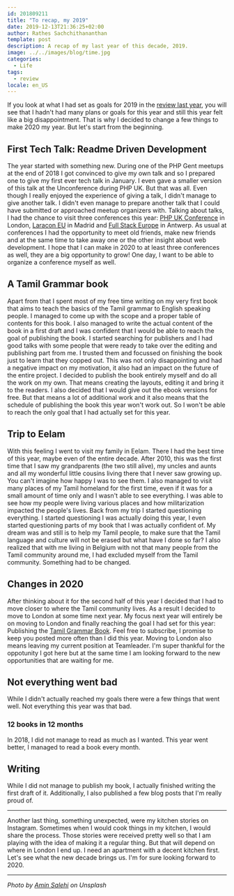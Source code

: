 ```yaml
---
id: 201809211
title: "To recap, my 2019"
date: 2019-12-13T21:36:25+02:00
author: Rathes Sachchithananthan
template: post
description: A recap of my last year of this decade, 2019.
image: ../../images/blog/time.jpg
categories:
  - Life
tags:
  - review
locale: en_US
---
```



If you look at what I had set as goals for 2019 in the [review last year](https://rathes.me/blog/en/review-2018/), you will see that I hadn't had many plans or goals for this year and still this year felt like a big disappointment. That is why I decided to change a few things to make 2020 my year.
But let's start from the beginning.

## First Tech Talk: Readme Driven Development

The year started with something new. During one of the PHP Gent meetups at the end of 2018 I got convinced to give my own talk and so I prepared one to give my first ever tech talk in January. I even gave a smaller version of this talk at the Unconference during PHP UK.
But that was all. Even though I really enjoyed the experience of giving a talk, I didn't manage to give another talk. I didn't even manage to prepare another talk that I could have submitted or approached meetup organizers with.
Talking about talks, I had the chance to visit three conferences this year: [PHP UK Conference](https://www.phpconference.co.uk/) in London, [Laracon EU](https://laracon.eu/) in Madrid and [Full Stack Europe](https://fullstackeurope.com/) in Antwerp.
As usual at conferences I had the opportunity to meet old friends, make new friends and at the same time to take away one or the other insight about web development. I hope that I can make in 2020 to at least three conferences as well, they are a big opportunity to grow! One day, I want to be able to organize a conference myself as well.

## A Tamil Grammar book

Apart from that I spent most of my free time writing on my very first book that aims to teach the basics of the Tamil grammar to English speaking people. I managed to come up with the scope and a proper table of contents for this book.
I also managed to write the actual content of the book in a first draft and I was confident that I would be able to reach the goal of publishing the book.
I started searching for publishers and I had good talks with some people that were ready to take over the editing and publishing part from me. I trusted them and focussed on finishing the book just to learn that they copped out.
This was not only disappointing and had a negative impact on my motivation, it also had an impact on the future of the entire project. I decided to publish the book entirely myself and do all the work on my own.
That means creating the layouts, editing it and bring it to the readers. I also decided that I would give out the ebook versions for free.
But that means a lot of additional work and it also means that the schedule of publishing the book this year won't work out. So I won't be able to reach the only goal that I had actually set for this year.

## Trip to Eelam

With this feeling I went to visit my family in Eelam. There I had the best time of this year, maybe even of the entire decade.
After 2010, this was the first time that I saw my grandparents (the two still alive), my uncles and aunts and all my wonderful little cousins living there that I never saw growing up. You can't imagine how happy I was to see them.
I also managed to visit many places of my Tamil homeland for the first time, even if it was for a small amount of time only and I wasn't able to see everything. I was able to see how my people were living various places and how militarization impacted the people's lives.
Back from my trip I started questioning everything. I started questioning I was actually doing this year, I even started questioning parts of my book that I was actually confident of.
My dream was and still is to help my Tamil people, to make sure that the Tamil language and culture will not be erased but what have I done so far?
I also realized that with me living in Belgium with not that many people from the Tamil community around me, I had excluded myself from the Tamil community. Something had to be changed.

## Changes in 2020

After thinking about it for the second half of this year I decided that I had to move closer to where the Tamil community lives. As a result I decided to move to London at some time next year.
My focus next year will entirely be on moving to London and finally reaching the goal I had set for this year: Publishing the [Tamil Grammar Book](https://learn-tamil.com/). Feel free to subscribe, I promise to keep you posted more often than I did this year.
Moving to London also means leaving my current position at Teamleader. I'm super thankful for the oppotunity I got here but at the same time I am looking forward to the new opportunities that are waiting for me.

## Not everything went bad

While I didn't actually reached my goals there were a few things that went well. Not everything this year was that bad.

### 12 books in 12 months

In 2018, I did not manage to read as much as I wanted. This year went better, I managed to read a book every month.

<ReadingList>
  <ReadingList.Book
    author="Paul Jarvis"
    link="https://www.amazon.de/Company-One-Staying-Small-Business/dp/0241380227/ref=as_li_ss_tl?__mk_de_DE=%C3%85M%C3%85%C5%BD%C3%95%C3%91&crid=30Q5H7258RS6N&keywords=company+of+one&qid=1569783760&s=gateway&sprefix=Company+,aps,156&sr=8-1&linkCode=sl1&tag=aheenam-21&linkId=64b51b5b329ae16ef1a79cf782d2e1c0&language=de_DE) [Company of One: Why Staying Small is the Next Big Thing for Business](https://www.amazon.de/Company-One-Staying-Small-Business/dp/0241380227/ref=as_li_ss_tl?__mk_de_DE=%C3%85M%C3%85%C5%BD%C3%95%C3%91&crid=30Q5H7258RS6N&keywords=company+of+one&qid=1569783760&s=gateway&sprefix=Company+,aps,156&sr=8-1&linkCode=sl1&tag=aheenam-21&linkId=64b51b5b329ae16ef1a79cf782d2e1c0&language=de_DE"
    title="Company of One"
  />
  <ReadingList.Book
    author="Leigh Bardugo"
    link="https://www.amazon.de/Six-Crows-Crooked-Kingdom-Book/dp/1780622317/ref=as_li_ss_tl?__mk_de_DE=%C3%85M%C3%85%C5%BD%C3%95%C3%91&crid=172EZFM0NO73E&keywords=crooked+kingdom&qid=1569783979&s=gateway&sprefix=Crooked+King,aps,146&sr=8-1&linkCode=sl1&tag=aheenam-21&linkId=1f9016fab24cfba12a2e409bac0f5d11&language=de_DE) [Crooked Kingdom](https://www.amazon.de/Six-Crows-Crooked-Kingdom-Book/dp/1780622317/ref=as_li_ss_tl?__mk_de_DE=%C3%85M%C3%85%C5%BD%C3%95%C3%91&crid=172EZFM0NO73E&keywords=crooked+kingdom&qid=1569783979&s=gateway&sprefix=Crooked+King,aps,146&sr=8-1&linkCode=sl1&tag=aheenam-21&linkId=1f9016fab24cfba12a2e409bac0f5d11&language=de_DE"
    title="Crooked Kingdom"
  />
  <ReadingList.Book
    author="Stephen King"
    link="https://www.amazon.de/Carrie-Stephen-King/dp/0450018628/ref=as_li_ss_tl?_encoding=UTF8&qid=1569784151&sr=1-1&linkCode=sl1&tag=aheenam-21&linkId=19d572bb5e3ca68dbfb3d580b89c3a5e&language=de_DE"
    title="Carrie"
  />
  <ReadingList.Book
    author="Ian Rankin"
    link="https://www.amazon.de/Knots-Crosses-Rebus-Novel-Rankin/dp/0752883534/ref=as_li_ss_tl?\_\_mk_de_DE=%C3%85M%C3%85%C5%BD%C3%95%C3%91&crid=WDIWI3I22Z6Q&keywords=knots+and+crosses&qid=1569784300&s=books-intl-de&sprefix=Knots+,english-books,198&sr=1-1&linkCode=sl1&tag=aheenam-21&linkId=6e77b3898028ea0cf2eee8c9e2fb5714&language=de_DE"
    title="Knots and Crosses"
  />
  <ReadingList.Book
    author="Gabriel Wyner"
    link="https://www.amazon.de/Fluent-Forever-Learn-Language-Forget/dp/0385348118/ref=as_li_ss_tl?\_\_mk_de_DE=%C3%85M%C3%85%C5%BD%C3%95%C3%91&crid=392R9S4R0TJ8R&keywords=fluent+forever&qid=1569785112&s=gateway&sprefix=fluent+fo,aps,147&sr=8-1&linkCode=sl1&tag=aheenam-21&linkId=fe5e639e9481ed1c10eb8d7ffa99fe74&language=de_DE"
    title="Fluent Forever: How to Learn Any Language Fast and Never Forget It"
  />
  <ReadingList.Book
    author="Gary Keller, Jay Papasan"
    link="https://www.amazon.de/gp/product/1848549253/ref=as_li_ss_tl?ie=UTF8&psc=1&linkCode=sl1&tag=aheenam-21&linkId=e41b389168ba6de0b9361ee200cdb4c0&language=de_DE"
    title="The One Thing: The Surprisingly Simple Truth Behind Extraordinary Results"
  />
  <ReadingList.Book
    author="Jason Fried, David Heinemeier Hansson"
    link="https://www.amazon.de/Doesnt-Have-Be-Crazy-Work/dp/0062874780/ref=as_li_ss_tl?\_\_mk_de_DE=%C3%85M%C3%85%C5%BD%C3%95%C3%91&crid=1VTWBPPJBMM4G&keywords=it+doesnt+have+to+be+crazy+at+work&qid=1569784737&s=books-intl-de&sprefix=It+doe,english-books,144&sr=1-1&linkCode=sl1&tag=aheenam-21&linkId=e3d47d2ed74d92f7b76169f166aa9602&language=de_DE"
    title="It Doesn't Have to Be Crazy at Work"
  />
  <ReadingList.Book
    author="James N. Frey"
    link="https://www.amazon.de/Write-Damn-Novel-Step-Step/dp/0312010443/ref=as_li_ss_tl?\_\_mk_de_DE=%C3%85M%C3%85%C5%BD%C3%95%C3%91&crid=GFH4GODP9KJQ&keywords=how+to+write+a+damn+good+novel&qid=1569784848&s=books-intl-de&sprefix=How+to+write+a+dam,english-books,149&sr=1-1&linkCode=sl1&tag=aheenam-21&linkId=b097480b152cdddfa4a7819ea4eb6762&language=de_DE"
    title="How to Write a Damn Good Novel: A Step-By-Step No Nonsense Guide to Dramatic Storytelling"
  />
  <ReadingList.Book
    author="Sebastian Fitzek"
    link="https://www.amazon.de/Eye-Collector-Sebastian-Fitzek/dp/0857893718/ref=as_li_ss_tl?\_encoding=UTF8&qid=1569785773&sr=8-2&linkCode=sl1&tag=aheenam-21&linkId=9c0eee4ede2677230d7f3dd92cd7d8c2&language=de_DE"
    title="The Eye Collector"
  />
  <ReadingList.Book
    author="Sunila Galappatti"
    link="https://www.amazon.de/gp/product/9350291770/ref=as_li_ss_tl?ie=UTF8&psc=1&linkCode=sl1&tag=aheenam-21&linkId=c63e2d759691bd90defd148ce310c6ae&language=de_DE"
    title="A Long Watch: War, Captivity and Return in Sri Lanka"
  />
  <ReadingList.Book
    author="Andrew Couldwell"
    link="https://designsystemfoundations.com/"
    title="Laying the Foundations — A book about design systems"
  />
  <ReadingList.Book
    author="Agatha Christie"
    link="https://amzn.to/2sIwXsT"
    title="Death on the Nile (Currently Reading)"
  />
  <ReadingList.Book
    author="George R. R. Martin"
    link="https://amzn.to/2Rngm82"
    title="A Game of Thrones: A Song of Ice and Fire (Currently Reading)"
  />
</ReadingList>

## Writing

While I did not manage to publish my book, I actually finished writing the first draft of it. Additionally, I also published a few blog posts that I'm really proud of.

<BlogList>
  <BlogList.Article
    title="Developing a meeting culture that your employees will love"
    link="https://rathes.me/blog/en/developing-meeting-culture-employees-love/"
  />
  <BlogList.Article
    title="Managing Time"
    link="https://rathes.me/blog/en/managing-time/"
  />
  <BlogList.Article
    title="Stop thinking in features. Start thinking in customer experience."
    link="https://rathes.me/blog/en/customer-experience-instead-of-features/"
  />
  <BlogList.Article
    title="Names and User Experience"
    link="https://rathes.me/blog/en/user-experience-names/"
  />
</BlogList>

---

Another last thing, something unexpected, were my kitchen stories on Instagram. Sometimes when I would cook things in my kitchen, I would share the process.
Those stories were received pretty well so that I am playing with the idea of making it a regular thing. But that will depend on where in London I end up. I need an apartment with a decent kitchen first.
Let's see what the new decade brings us. I'm for sure looking forward to 2020.

---

_Photo by [Amin Salehi](https://unsplash.com/@aminsalehi) on Unsplash_
